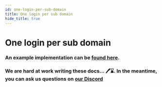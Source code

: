 ```yaml
---
id: one-login-per-sub-domain
title: One login per sub domain
hide_title: true
---
```


# One login per sub domain

### An example implementation can be [found here](https://github.com/supertokens/supertokens-auth-react/tree/master/examples/with-one-login-per-subdomain).


### We are hard at work writing these docs... 🖊️⌛. In the meantime, you can ask us questions on [our Discord](https://supertokens.com/discord)